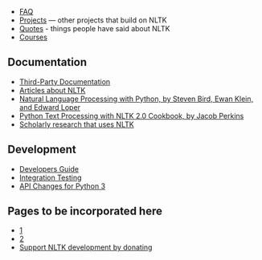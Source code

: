 * [[FAQ]]
* [[Projects]] &mdash; other projects that build on NLTK
* [[Quotes]] - things people have said about NLTK
* [[Courses]]

== Documentation ==

* [[Third-Party Documentation]]
* [[Articles about NLTK]]
* [http://nltk.org/book Natural Language Processing with Python, by Steven Bird, Ewan Klein, and Edward Loper]
* [https://www.packtpub.com/python-text-processing-with-nltk-2-0-cookbook/book Python Text Processing with NLTK 2.0 Cookbook, by Jacob Perkins]
* [http://scholar.google.com.au/scholar?q=NLTK Scholarly research that uses NLTK]

== Development ==

* [[Developers Guide]]
* [[Integration Testing]]
* [[API Changes for Python 3]]

== Pages to be incorporated here ==

* [http://wu.ourproject.org/moin/projects/nltk/ProjectIdeas]
* [http://tinyurl.com/nltk-courses]
* [https://www.paypal.com/cgi-bin/webscr?cmd=_s-xclick&hosted_button_id=1140248 Support NLTK development by donating]
